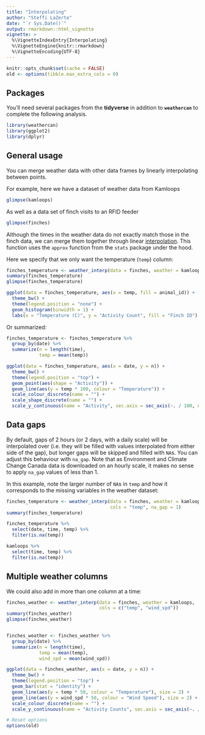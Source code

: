 ```yaml
---
title: "Interpolating"
author: "Steffi LaZerte"
date: "`r Sys.Date()`"
output: rmarkdown::html_vignette
vignette: >
  %\VignetteIndexEntry{Interpolating}
  %\VignetteEngine{knitr::rmarkdown}
  %\VignetteEncoding{UTF-8}
---
```



```r
knitr::opts_chunk$set(cache = FALSE)
old <- options(tibble.max_extra_cols = 0)
```

## Packages

You'll need several packages from the **tidyverse** in addition to **`weathercan`** to complete the following analysis.

```R
library(weathercan)
library(ggplot2)
library(dplyr)
```

## General usage
You can merge weather data with other data frames by linearly interpolating between points.

For example, here we have a dataset of weather data from Kamloops

```r
glimpse(kamloops)
```

As well as a data set of finch visits to an RFID feeder
```r
glimpse(finches)
```

Although the times in the weather data do not exactly match those in the finch data, we can merge them together through linear [interpolation](https://en.wikipedia.org/wiki/Linear_interpolation). This function uses the `approx` function from the `stats` package under the hood.

Here we specify that we only want the temperature (`temp`) column:

```r
finches_temperature <- weather_interp(data = finches, weather = kamloops, cols = "temp")
summary(finches_temperature)
glimpse(finches_temperature)

ggplot(data = finches_temperature, aes(x = temp, fill = animal_id)) +
  theme_bw() +
  theme(legend.position = "none") + 
  geom_histogram(binwidth = 1) +
  labs(x = "Temperature (C)", y = "Activity Count", fill = "Finch ID")
```

Or summarized:
```r
finches_temperature <- finches_temperature %>%
  group_by(date) %>%
  summarize(n = length(time),
            temp = mean(temp))

ggplot(data = finches_temperature, aes(x = date, y = n)) +
  theme_bw() +
  theme(legend.position = "top") +
  geom_point(aes(shape = "Activity")) +
  geom_line(aes(y = temp * 100, colour = "Temperature")) +
  scale_colour_discrete(name = "") +
  scale_shape_discrete(name = "") +
  scale_y_continuous(name = "Activity", sec.axis = sec_axis(~. / 100, name = "Temperature (C)"))
```

## Data gaps

By default, gaps of 2 hours (or 2 days, with a daily scale) will be interpolated over (i.e. they will be filled with values interpolated from either side of the gap), but longer gaps will be skipped and filled with `NA`s. You can adjust this behaviour with `na_gap`. Note that as Environment and Climate Change Canada data is downloaded on an hourly scale, it makes no sense to apply `na_gap` values of less than 1.

In this example, note the larger number of `NA`s in `temp` and how it corresponds to the missing variables in the weather dataset:

```r
finches_temperature <- weather_interp(data = finches, weather = kamloops, 
                                      cols = "temp", na_gap = 1)
summary(finches_temperature)

finches_temperature %>% 
  select(date, time, temp) %>%
  filter(is.na(temp))

kamloops %>%
  select(time, temp) %>%
  filter(is.na(temp))
```

## Multiple weather columns

We could also add in more than one column at a time:

```r
finches_weather <- weather_interp(data = finches, weather = kamloops,
                                  cols = c("temp", "wind_spd"))
summary(finches_weather)
glimpse(finches_weather)


finches_weather <- finches_weather %>%
  group_by(date) %>%
  summarize(n = length(time),
            temp = mean(temp),
            wind_spd = mean(wind_spd))

ggplot(data = finches_weather, aes(x = date, y = n)) +
  theme_bw() +
  theme(legend.position = "top") +
  geom_bar(stat = "identity") +
  geom_line(aes(y = temp * 50, colour = "Temperature"), size = 2) +
  geom_line(aes(y = wind_spd * 50, colour = "Wind Speed"), size = 2) +
  scale_colour_discrete(name = "") +
  scale_y_continuous(name = "Activity Counts", sec.axis = sec_axis(~. / 50, name = "Temperature (C) / Wind Speed (km/h)"))
```


```r
# Reset options
options(old)
```

